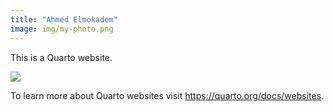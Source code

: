 ```yaml
---
title: "Ahmed Elmokadem"
image: img/my-photo.png
---
```


This is a Quarto website.

![](img/my-photo.png)

To learn more about Quarto websites visit <https://quarto.org/docs/websites>.
